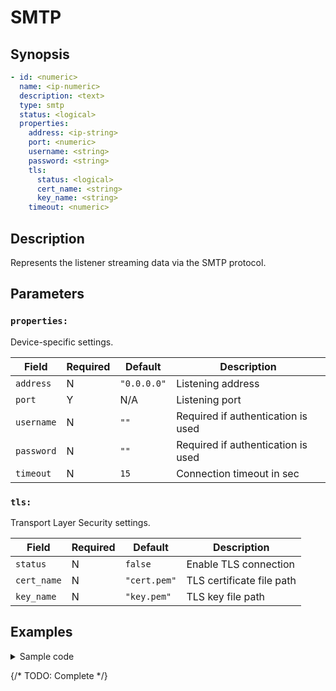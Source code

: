 
# SMTP

## Synopsis

```yaml {5}
- id: <numeric>
  name: <ip-numeric>
  description: <text>
  type: smtp
  status: <logical>
  properties:
    address: <ip-string>
    port: <numeric>
    username: <string>
    password: <string>
    tls:
      status: <logical>
      cert_name: <string>
      key_name: <string>
    timeout: <numeric>
```

## Description

Represents the listener streaming data via the SMTP protocol.

## Parameters

<BasicConfig />

### `properties:`

Device-specific settings.

|Field|Required|Default|Description|
|---|---|---|---|
|`address`|N|`"0.0.0.0"`|Listening address|
|`port`|Y|N/A|Listening port|
|`username`|N|`""`|Required if authentication is used|
|`password`|N|`""`|Required if authentication is used|
|`timeout`|N|`15`|Connection timeout in sec|

### `tls:`

Transport Layer Security settings.

|Field|Required|Default|Description|
|---|---|---|---|
|`status`|N|`false`|Enable TLS connection|
|`cert_name`|N|`"cert.pem"`|TLS certificate file path|
|`key_name`|N|`"key.pem"`|TLS key file path|

## Examples

<details>
<summary>Sample code</summary>
```yaml
devices:
  - id: 324236543
    name: 127.0.0.1
    description: smtp
    type: smtp
    status: false
    properties:
      address: "0.0.0.0"
      port: 0
      username: ""
      password: ""
      tls:
        status: false
        cert_name: ""
        key_name: ""
      reuse: false
      timeout: 15
```
</details>

{/* TODO: Complete */}